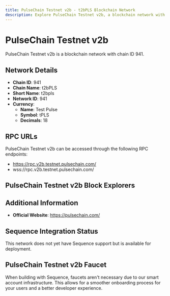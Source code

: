```yaml
--- 
title: PulseChain Testnet v2b - t2bPLS Blockchain Network
description: Explore PulseChain Testnet v2b, a blockchain network with chain ID 941. Learn about its native currency, Test Pulse, and how to interact with the network.
---
```


# PulseChain Testnet v2b

PulseChain Testnet v2b is a blockchain network with chain ID 941.

## Network Details

- **Chain ID**: 941
- **Chain Name**: t2bPLS
- **Short Name**: t2bpls
- **Network ID**: 941
- **Currency**: 
  - **Name**: Test Pulse
  - **Symbol**: tPLS
  - **Decimals**: 18

## RPC URLs

PulseChain Testnet v2b can be accessed through the following RPC endpoints:

- https://rpc.v2b.testnet.pulsechain.com/
- wss://rpc.v2b.testnet.pulsechain.com/

## PulseChain Testnet v2b Block Explorers



## Additional Information

- **Official Website**: https://pulsechain.com/

## Sequence Integration Status

This network does not yet have Sequence support but is available for deployment.

## PulseChain Testnet v2b Faucet

When building with Sequence, faucets aren't necessary due to our smart account infrastructure. This allows for a smoother onboarding process for your users and a better developer experience.
